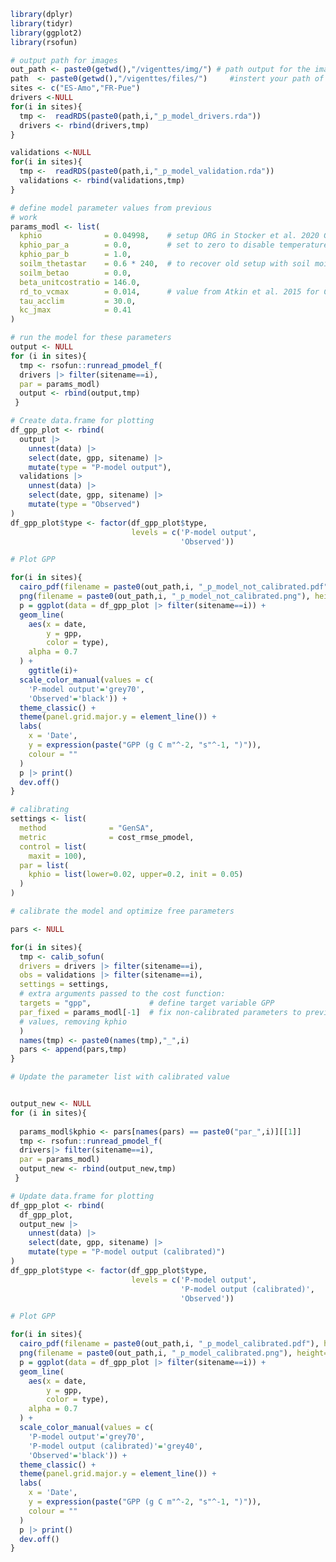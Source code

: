 ```r
library(dplyr)
library(tidyr)
library(ggplot2)
library(rsofun)
```

```r
# output path for images
out_path <- paste0(getwd(),"/vigenttes/img/") # path output for the images
path  <- paste0(getwd(),"/vigenttes/files/")     #instert your path of .rda files 
sites <- c("ES-Amo","FR-Pue")
drivers <-NULL
for(i in sites){          
  tmp <-  readRDS(paste0(path,i,"_p_model_drivers.rda"))
  drivers <- rbind(drivers,tmp)
}
```

```r
validations <-NULL
for(i in sites){
  tmp <-  readRDS(paste0(path,i,"_p_model_validation.rda"))
  validations <- rbind(validations,tmp)
}
```

```r
# define model parameter values from previous
# work
params_modl <- list(
  kphio              = 0.04998,    # setup ORG in Stocker et al. 2020 GMD
  kphio_par_a        = 0.0,        # set to zero to disable temperature-dependence of kphio
  kphio_par_b        = 1.0,
  soilm_thetastar    = 0.6 * 240,  # to recover old setup with soil moisture stress
  soilm_betao        = 0.0,
  beta_unitcostratio = 146.0,
  rd_to_vcmax        = 0.014,      # value from Atkin et al. 2015 for C3 herbaceous
  tau_acclim         = 30.0,
  kc_jmax            = 0.41
)
```

```r
# run the model for these parameters
output <- NULL
for (i in sites){
  tmp <- rsofun::runread_pmodel_f(
  drivers |> filter(sitename==i),
  par = params_modl)
  output <- rbind(output,tmp)
 } 
```

```r
# Create data.frame for plotting
df_gpp_plot <- rbind(
  output |>
    unnest(data) |>
    select(date, gpp, sitename) |>
    mutate(type = "P-model output"),
  validations |>
    unnest(data) |>
    select(date, gpp, sitename) |>
    mutate(type = "Observed")
)
df_gpp_plot$type <- factor(df_gpp_plot$type,
                           levels = c('P-model output',
                                      'Observed'))

```

```r
# Plot GPP

for(i in sites){
  cairo_pdf(filename = paste0(out_path,i, "_p_model_not_calibrated.pdf"), height=5, width=10)
  png(filename = paste0(out_path,i, "_p_model_not_calibrated.png"), height=700*3, width=700*3, res = 300)
  p = ggplot(data = df_gpp_plot |> filter(sitename==i)) +
  geom_line(
    aes(x = date,
        y = gpp,
        color = type),
    alpha = 0.7
  ) +
    ggtitle(i)+
  scale_color_manual(values = c(
    'P-model output'='grey70',
    'Observed'='black')) +
  theme_classic() +
  theme(panel.grid.major.y = element_line()) +
  labs(
    x = 'Date',
    y = expression(paste("GPP (g C m"^-2, "s"^-1, ")")),
    colour = ""
  )
  p |> print()
  dev.off()
}
```

```r
# calibrating
settings <- list(
  method              = "GenSA",
  metric              = cost_rmse_pmodel,
  control = list(
    maxit = 100),
  par = list(
    kphio = list(lower=0.02, upper=0.2, init = 0.05)
  )
)
```

```r
# calibrate the model and optimize free parameters

pars <- NULL

for(i in sites){
  tmp <- calib_sofun(
  drivers = drivers |> filter(sitename==i),  
  obs = validations |> filter(sitename==i),
  settings = settings,
  # extra arguments passed to the cost function:
  targets = "gpp",             # define target variable GPP
  par_fixed = params_modl[-1]  # fix non-calibrated parameters to previous 
  # values, removing kphio
  )
  names(tmp) <- paste0(names(tmp),"_",i)
  pars <- append(pars,tmp)
}
```

```r
# Update the parameter list with calibrated value


output_new <- NULL
for (i in sites){
  
  params_modl$kphio <- pars[names(pars) == paste0("par_",i)][[1]]
  tmp <- rsofun::runread_pmodel_f(
  drivers|> filter(sitename==i),
  par = params_modl)
  output_new <- rbind(output_new,tmp)
 } 
```

```r
# Update data.frame for plotting
df_gpp_plot <- rbind(
  df_gpp_plot,
  output_new |>
    unnest(data) |>
    select(date, gpp, sitename) |>
    mutate(type = "P-model output (calibrated)")
)
df_gpp_plot$type <- factor(df_gpp_plot$type,
                           levels = c('P-model output',
                                      'P-model output (calibrated)',
                                      'Observed'))
```

```r
# Plot GPP

for(i in sites){
  cairo_pdf(filename = paste0(out_path,i, "_p_model_calibrated.pdf"), height=5, width=10)
  png(filename = paste0(out_path,i, "_p_model_calibrated.png"), height=700*3, width=700*3, res = 300)
  p = ggplot(data = df_gpp_plot |> filter(sitename==i)) +
  geom_line(
    aes(x = date,
        y = gpp,
        color = type),
    alpha = 0.7
  ) +
  scale_color_manual(values = c(
    'P-model output'='grey70',
    'P-model output (calibrated)'='grey40',
    'Observed'='black')) +
  theme_classic() +
  theme(panel.grid.major.y = element_line()) +
  labs(
    x = 'Date',
    y = expression(paste("GPP (g C m"^-2, "s"^-1, ")")),
    colour = ""
  )
  p |> print()
  dev.off()
}
```
